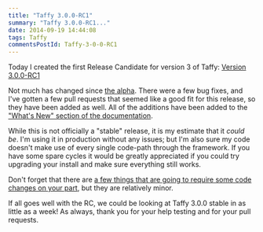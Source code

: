```yaml
---
title: "Taffy 3.0.0-RC1"
summary: "Taffy 3.0.0-RC1..."
date: 2014-09-19 14:44:08
tags: Taffy
commentsPostId: Taffy-3-0-0-RC1
---
```


Today I created the first Release Candidate for version 3 of Taffy: [Version 3.0.0-RC1][rc1]

Not much has changed since [the alpha][alpha]. There were a few bug fixes, and I've gotten a few pull requests that seemed like a good fit for this release, so they have been added as well. All of the additions have been added to the ["What's New" section of the documentation][new].

While this is not officially a "stable" release, it is my estimate that it _could be_. I'm using it in production without any issues; but I'm also sure my code doesn't make use of every single code-path through the framework. If you have some spare cycles it would be greatly appreciated if you could try upgrading your install and make sure everything still works.

Don't forget that there are [a few things that are going to require some code changes on your part][breaking], but they are relatively minor.

If all goes well with the RC, we could be looking at Taffy 3.0.0 stable in as little as a week! As always, thank you for your help testing and for your pull requests.

[rc1]: https://github.com/atuttle/Taffy/releases/tag/v3.0.0-RC1
[alpha]: http://fusiongrokker.com/post/taffy-3-0-0-alpha
[new]: http://docs.taffy.io/3.0.0/#What-s-new-in-3-0-0
[breaking]: http://docs.taffy.io/3.0.0/#Breaking-Changes